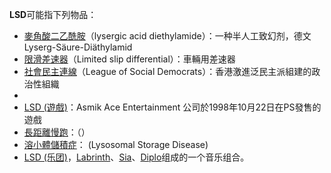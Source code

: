 '''LSD'''可能指下列物品：
*[[麥角酸二乙酰胺|麥角酸二乙酰胺]]（lysergic acid diethylamide）：一种半人工致幻剂，德文Lyserg-Säure-Diäthylamid
*[[限滑差速器|限滑差速器]]（Limited slip differential）：車輛用差速器
*[[社會民主連線|社會民主連線]]（League of Social Democrats）：香港激進泛民主派組建的政治性組織
*{{tsl|en|£sd|舊英鎊}}
*[[LSD_(遊戲)|LSD (遊戲)]]：Asmik Ace Entertainment 公司於1998年10月22日在PS發售的遊戲
*[[長距離慢跑|長距離慢跑]]：（{{lang|en|Long slow distance}}）
*[[溶小體儲積症|溶小體儲積症]]： (Lysosomal Storage Disease)
*[[LSD_(乐团)|LSD (乐团)]]，[[Labrinth|Labrinth]]、[[Sia|Sia]]、[[Diplo|Diplo]]组成的一个音乐组合。
{{disambig|Cat=三字拉丁字母缩写消歧义}}